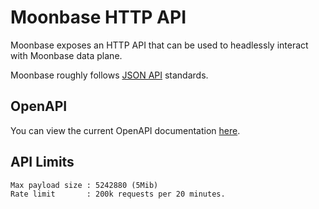 # Moonbase HTTP API

Moonbase exposes an HTTP API that can be used to headlessly interact with Moonbase data plane.

Moonbase roughly follows [JSON API](https://jsonapi.org/) standards.

## OpenAPI

You can view the current OpenAPI documentation [here](https://api.moonbasehq.com/v1/openapi.json).

## API Limits

```
Max payload size : 5242880 (5Mib)
Rate limit       : 200k requests per 20 minutes.
```